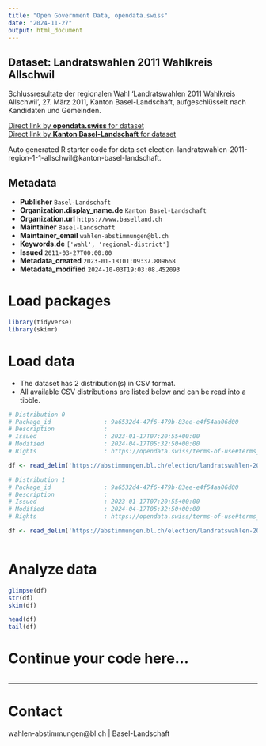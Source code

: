 ```yaml
---
title: "Open Government Data, opendata.swiss"
date: "2024-11-27"
output: html_document
---
```


## Dataset: Landratswahlen 2011 Wahlkreis Allschwil

Schlussresultate der regionalen Wahl 'Landratswahlen 2011 Wahlkreis Allschwil', 27. März 2011, Kanton Basel-Landschaft, aufgeschlüsselt nach Kandidaten und Gemeinden.

[Direct link by **opendata.swiss** for dataset](https://opendata.swiss/de/dataset/landratswahlen-2011-wahlkreis-allschwil)<br>
[Direct link by **Kanton Basel-Landschaft** for dataset](https://abstimmungen.bl.ch/election/landratswahlen-2011-region-1-1-allschwil/data)

Auto generated R starter code for data set election-landratswahlen-2011-region-1-1-allschwil@kanton-basel-landschaft.

## Metadata

- **Publisher** `Basel-Landschaft`
- **Organization.display_name.de** `Kanton Basel-Landschaft`
- **Organization.url** `https://www.baselland.ch`
- **Maintainer** `Basel-Landschaft`
- **Maintainer_email** `wahlen-abstimmungen@bl.ch`
- **Keywords.de** `['wahl', 'regional-district']`
- **Issued** `2011-03-27T00:00:00`
- **Metadata_created** `2023-01-18T01:09:37.809668`
- **Metadata_modified** `2024-10-03T19:03:08.452093`


# Load packages

```r

library(tidyverse)
library(skimr)

```

# Load data

-   The dataset has 2 distribution(s) in CSV format.
-   All available CSV distributions are listed below and can be read into a tibble.

```r

# Distribution 0
# Package_id               : 9a6532d4-47f6-479b-83ee-e4f54aa06d00
# Description              : 
# Issued                   : 2023-01-17T07:20:55+00:00
# Modified                 : 2024-04-17T05:32:50+00:00
# Rights                   : https://opendata.swiss/terms-of-use#terms_by

df <- read_delim('https://abstimmungen.bl.ch/election/landratswahlen-2011-region-1-1-allschwil/data-csv')

# Distribution 1
# Package_id               : 9a6532d4-47f6-479b-83ee-e4f54aa06d00
# Description              : 
# Issued                   : 2023-01-17T07:20:55+00:00
# Modified                 : 2024-04-17T05:32:50+00:00
# Rights                   : https://opendata.swiss/terms-of-use#terms_by

df <- read_delim('https://abstimmungen.bl.ch/election/landratswahlen-2011-region-1-1-allschwil/data-parties-csv')



```

# Analyze data

```r

glimpse(df)
str(df)
skim(df)

head(df)
tail(df)

```

# Continue your code here...

```r

```

------------------------------------------------------------------------

# Contact

wahlen-abstimmungen@bl.ch | Basel-Landschaft

